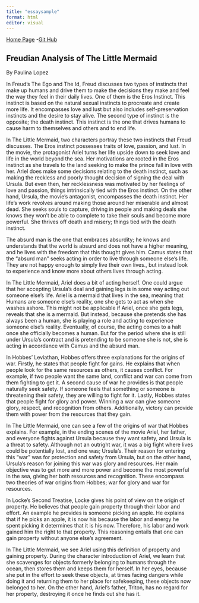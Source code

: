 ```yaml
---
title: "essaysample"
format: html
editor: visual
---
```


[Home Page](https://paulopgw.github.io/website/Home.html) -[Git Hub](https://github.com/paulopgw)

## Freudian Analysis of The Little Mermaid

By Paulina Lopez

In Freud's The Ego and The Id, Freud discusses two types of instincts that make up humans and drive them to make the decisions they make and feel the way they feel in their daily lives. One of them is the Eros Instinct. This instinct is based on the natural sexual instincts to procreate and create more life. It encompasses love and lust but also includes self-preservation instincts and the desire to stay alive. The second type of instinct is the opposite; the death instinct. This instinct is the one that drives humans to cause harm to themselves and others and to end life. 

In The Little Mermaid, two characters portray these two instincts that Freud discusses. The Eros instinct possesses traits of love, passion, and lust. In the movie, the protagonist Ariel turns her life upside down to seek love and life in the world beyond the sea. Her motivations are rooted in the Eros instinct as she travels to the land seeking to make the prince fall in love with her. Ariel does make some decisions relating to the death instinct, such as making the reckless and poorly thought decision of signing the deal with Ursula. But even then, her recklessness was motivated by her feelings of love and passion, things intrinsically tied with the Eros instinct. On the other hand, Ursula, the movie's antagonist, encompasses the death instinct. Her life's work revolves around making those around her miserable and almost dead. She seeks souls to capture, driving in people and making deals she knows they won't be able to complete to take their souls and become more powerful. She thrives off death and misery; things tied with the death instinct. 

The absurd man is the one that embraces absurdity; he knows and understands that the world is absurd and does not have a higher meaning, and he lives with the freedom that this thought gives him. Camus states that the "absurd man" seeks acting in order to live through someone else's life. They are not happy enough to simply live their own lives., but instead look to experience and know more about others lives through acting. 

In The Little Mermaid, Ariel does a bit of acting herself. One could argue that her accepting Ursula's deal and gaining legs is in some way acting out someone else's life. Ariel is a mermaid that lives in the sea, meaning that Humans are someone else's reality, one she gets to act as when she washes ashore. This might not be applicable if Ariel, once she gets legs, reveals that she is a mermaid. But instead, because she pretends she has always been a human, she is playing a role and acting to experience someone else's reality. Eventually, of course, the acting comes to a halt once she officially becomes a human. But for the period where she is still under Ursula's contract and is pretending to be someone she is not, she is acting in accordance with Camus and the absurd man.

In Hobbes' Leviathan, Hobbes offers three explanations for the origins of war. Firstly, he states that people fight for gains. He explains that when people look for the same resources as others, it causes conflict. For example, if two people want the same land, conflict and war can come from them fighting to get it. A second cause of war he provides is that people naturally seek safety. If someone feels that something or someone is threatening their safety, they are willing to fight for it. Lastly, Hobbes states that people fight for glory and power. Winning a war can give someone glory, respect, and recognition from others. Additionally, victory can provide them with power from the resources that they gain.

In The Little Mermaid, one can see a few of the origins of war that Hobbes explains. For example, in the ending scenes of the movie Ariel, her father, and everyone fights against Ursula because they want safety, and Ursula is a threat to safety. Although not an outright war, it was a big fight where lives could be potentially lost, and one was; Ursula's. Their reason for entering this "war" was for protection and safety from Ursula, but on the other hand, Ursula's reason for joining this war was glory and resources. Her main objective was to get more and more power and become the most powerful in the sea, giving her both resources and recognition. These encompass two theories of war origins from Hobbes; war for glory and war for resources. 

In Locke's Second Treatise, Locke gives his point of view on the origin of property. He believes that people gain property through their labor and effort. An example he provides is someone picking an apple. He explains that if he picks an apple, it is now his because the labor and energy he spent picking it determines that it is his now. Therefore, his labor and work gained him the right to that property. This reasoning entails that one can gain property without anyone else's agreement.  

In The Little Mermaid, we see Ariel using this definition of property and gaining property. During the character introduction of Ariel, we learn that she scavenges for objects formerly belonging to humans through the ocean, then stores them and keeps them for herself. In her eyes, because she put in the effort to seek these objects, at times facing dangers while doing it and returning them to her place for safekeeping, these objects now belonged to her. On the other hand, Ariel's father, Triton, has no regard for her property, destroying it once he finds out she has it.
